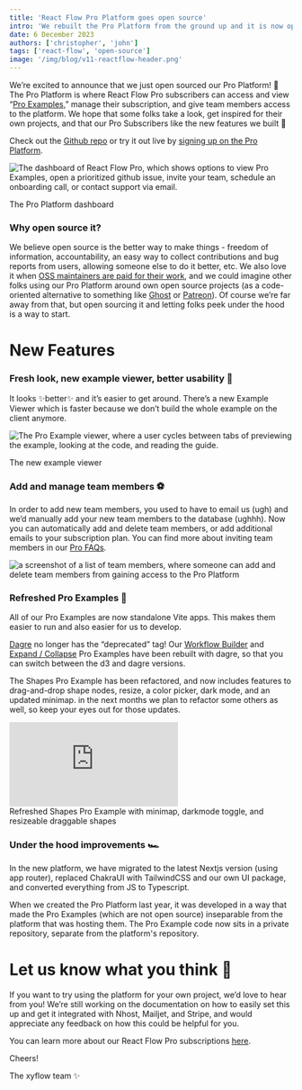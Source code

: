 ```yaml
---
title: 'React Flow Pro Platform goes open source'
intro: 'We rebuilt the Pro Platform from the ground up and it is now open source. We hope some folks can take inspiration for their own OSS projects, and the pro subscribers enjoy the new look and features.'
date: 6 December 2023
authors: ['christopher', 'john']
tags: ['react-flow', 'open-source']
image: '/img/blog/v11-reactflow-header.png'
---
```





<BlogPostLayout>

We’re excited to announce that we just open sourced our Pro Platform! 🚀 The Pro Platform is where React Flow Pro subscribers can access and view “[Pro Examples](https://reactflow.dev/pro/examples),” manage their subscription, and give team members access to the platform. We hope that some folks take a look, get inspired for their own projects, and that our Pro Subscribers like the new features we built 💫

Check out the [Github repo](https://github.com/xyflow/pro-platform) or try it out live by [signing up on the Pro Platform](https://pro.reactflow.dev).

<Image
  alt="The dashboard of React Flow Pro, which shows options to view Pro Examples, open a prioritized github issue, invite your team, schedule an onboarding call, or contact support via email."
  src="/img/blog/2023-pro-platform-oss/pro-dashboard.png"
  width={806}
  height={524}
  className="mt-4"
/>
<div className="text-center text-gray-500 mt-1">The Pro Platform dashboard</div>

### Why open source it?

We believe open source is the better way to make things - freedom of information, accountability, an easy way to collect contributions and bug reports from users, allowing someone else to do it better, etc. We also love it when [OSS maintainers are paid for their work](https://www.xyflow.com/blog/asking-for-money-for-open-source), and we could imagine other folks using our Pro Platform around own open source projects (as a code-oriented alternative to something like [Ghost](https://ghost.org/) or [Patreon](https://www.patreon.com/)). Of course we’re far away from that, but open sourcing it and letting folks peek under the hood is a way to start.

# New Features

### Fresh look, new example viewer, better usability 🪩

It looks ✨better✨ and it’s easier to get around. There’s a new Example Viewer which is faster because we don’t build the whole example on the client anymore.

<Image
  alt="The Pro Example viewer, where a user cycles between tabs of previewing the example, looking at the code, and reading the guide."
  src="/img/blog/2023-pro-platform-oss/pro-new-example-viewer-4.gif"
  width={806}
  height={524}
  className="mt-4"
/>
<div className="text-center text-gray-500 mt-2">The new example viewer</div>

### Add and manage team members ⚽️

In order to add new team members, you used to have to email us (ugh) and we’d manually add your new team members to the database (ughhh). Now you can automatically add and delete team members, or add additional emails to your subscription plan. You can find more about inviting team members in our [Pro FAQs](https://reactflow.dev/pro).

<Image
  alt="a screenshot of a list of team members, where someone can add and delete team members from gaining access to the Pro Platform"
  src="/img/blog/2023-pro-platform-oss/pro-team-members.png"
  width={916}
  height={564}
  className="mt-4"
/>

### Refreshed Pro Examples 💫

All of our Pro Examples are now standalone Vite apps. This makes them easier to run and also easier for us to develop.

[Dagre](https://github.com/dagrejs/dagre) no longer has the “deprecated” tag! Our [Workflow Builder](https://reactflow.dev/examples/layout/workflow-builder-starter) and [Expand / Collapse](https://reactflow.dev/examples/layout/expand-collapse) Pro Examples have been rebuilt with dagre, so that you can switch between the d3 and dagre versions.

The Shapes Pro Example has been refactored, and now includes features to drag-and-drop shape nodes, resize, a color picker, dark mode, and an updated minimap. in the next months we plan to refactor some others as well, so keep your eyes out for those updates.

<Bleed>
  <Embed
    lazy
    src="https://pro-example-apps.vercel.app/shapes"
    className="shadow-xs"
  />
  <div className="text-center text-gray-500 -mt-6">
    Refreshed Shapes Pro Example with minimap, darkmode toggle, and resizeable
    draggable shapes
  </div>
</Bleed>

### Under the hood improvements 🏎

In the new platform, we have migrated to the latest Nextjs version (using app router), replaced ChakraUI with TailwindCSS and our own UI package, and converted everything from JS to Typescript.

When we created the Pro Platform last year, it was developed in a way that made the Pro Examples (which are not open source) inseparable from the platform that was hosting them. The Pro Example code now sits in a private repository, separate from the platform's repository.

# Let us know what you think 💭

If you want to try using the platform for your own project, we’d love to hear from you! We’re still working on the documentation on how to easily set this up and get it integrated with Nhost, Mailjet, and Stripe, and would appreciate any feedback on how this could be helpful for you.

You can learn more about our React Flow Pro subscriptions [here](https://pro.reactflow.dev/).

Cheers!

The xyflow team ✨

</BlogPostLayout>
